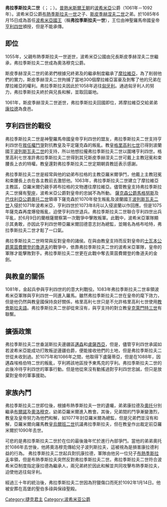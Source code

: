 {{unreferenced|time=2014-06-21T08:32:54+00:00}}
'''弗拉季斯拉夫二世'''（{{lang-cz|Vratislav II.}}；{{lang-en|Vratislaus II}}；{{bd|？||1092年|1月14日}}）。[[普熱米斯爾王朝|普熱米斯爾王朝]]的[[波希米亞|波希米亞]]公爵（1061年－1092年）。波希米亞公爵[[布熱季斯拉夫一世|布熱季斯拉夫一世]]之子、[[斯皮季赫涅夫二世|斯皮季赫涅夫二世]]之弟。於1085年6月15日成為首任[[捷克君主列表|波希米亞國王]]（稱'''弗拉季斯拉夫一世'''），王位由神聖羅馬帝國皇帝[[海因里希四世_(神聖羅馬帝國)|亨利四世]]頒授，但是不能承傳。

==即位==
1055年，父親布熱季斯拉夫一世逝世，波希米亞公國由兄長斯皮季赫涅夫二世繼承，弗拉季斯拉夫二世成為奧洛穆克公爵。

斯皮季赫涅夫二世的弟弟們根據兄終弟及的繼承制度繼承了[[摩拉維亞|摩拉維亞]]，為了削弱他們的實力，斯皮季赫涅夫二世拘捕了當地300個摩拉維亞富豪及剝奪了他的兄弟在摩拉維亞的權利。弗拉季斯拉夫因此於1058年逃往[[匈牙利|匈牙利]]。通過匈牙利人的努力，弗拉季斯拉夫終於與兄長和解，並取回屬地。

1061年，斯皮季赫涅夫二世逝世，弗拉季斯拉夫回國即位，將摩拉維亞交給弟弟[[康拉德一世|康拉德]]為食邑。

==亨利四世的戰役==
弗拉季斯拉夫二世是神聖羅馬帝國皇帝亨利四世的盟友，弗拉季斯拉夫二世支持亨利四世在[[敘任權鬥爭|敘任權鬥爭]]對抗教皇及平定薩克森的叛亂。教皇[[格里高利七世|格里高利七世]]已得到波蘭國王[[波列斯瓦夫二世|波列斯瓦夫二世]]的支持，所以他想拉攏弗拉季斯拉夫二世以圍堵亨利四世。格里高利七世准許弗拉季斯拉夫二世得到其兄斯皮季赫涅夫二世可戴上主教冠冕和束腰長上衣的特權。教皇還對弗拉季斯拉夫二世定期朝貢教廷表示感謝。

弗拉季斯拉夫二世是經常與他的幼弟布拉格的主教亞羅米爾爭鬥，他戴上主教冠冕和束腰長上衣在各主教前去激怒他。1063年，弗拉季斯拉夫二世建立了摩拉維亞主教區，亞羅米爾仍親手將布拉格的文物遷往摩拉維亞。儘管教皇支持弗拉季斯拉夫二世擁有[[聖座|聖座]]，波希米亞公爵對皇帝的忠誠不為所動。
[[薩克森公爵列表|薩克森公爵]][[馬格努斯_(薩克森公爵)|馬格努斯]]及[[巴伐利亞統治者列表|巴伐利亞公爵]][[諾特海姆的奧托|奧托二世]]領導下薩克森於1070年發生叛亂及波蘭國王[[波列斯瓦夫二世|波列斯瓦夫二世]]入侵於1071年波希米亞，亨利四世於1073年8月以入侵波蘭以作回應。但是1075年薩克森再度爆發叛亂，迫使亨利四世退兵。弗拉季斯拉夫二世聯合亨利四世出兵平亂，於6月9日的蘭根薩爾察第一次戰爭中擊敗叛軍。此戰中，波希米亞軍隊顯示其勇敢，亦因此亨利四世帶亞羅米爾回德意志封為總監，並賜名為格布哈特，弗拉季斯拉夫二世才鬆了一口氣。

弗拉季斯拉夫二世時常與反對皇帝的諸侯。在與由教皇支持而反對皇帝的[[施瓦本公爵|士瓦本公爵]][[萊茵費爾登的魯道夫|萊茵費爾登的魯道夫]]的戰爭中，依靠弗拉季斯拉夫二世的波希米亞軍隊，皇帝的軍隊才能擊敗對手。弗拉季斯拉夫二世更在此戰中奪去萊茵費爾登的魯道夫的金劍。

==與教皇的關係==
1081年，金起兵參與亨利四世的的意大利戰役。1083年弗拉季斯拉夫二世率領波希米亞軍隊與亨利四世一同進入羅馬。雖然弗拉季斯拉夫二世在皇帝的麾下效力，但是他仍然與教皇國保持良好關係，格里高利七世只是不允許格里高利七世使用[[教會斯拉夫語|教會斯拉夫語]]。弗拉季斯拉夫二世卻從來沒有，與亨支持的對立教皇[[克萊門特三世|克萊門特三世]]有聯繫。

==擴張政策==
弗拉季斯拉夫二世垂涎斯拉夫邊疆區[[邁森|邁森]]和[[盧薩西亞|盧薩西亞]]，但是，儘管亨利四世承諾如若波希米亞能成功打敗叛逆邊疆伯爵，便能接收他們的土地，但是弗拉季斯拉夫二世從未收到過。於1075年和1086年之間，他取得下盧薩蒂亞，但是在1088年，因邁森埃格伯特二世的叛亂，亨利將該地區授予東馬克的亨利。弗拉季斯拉夫二世的此後冷待亨利四世的軍事行動。但是他從來沒有動搖過對亨利四世忠誠，但只是放棄對皇帝的軍事援助。

==家族內鬥==
弗拉季斯拉夫二世即位後，根據布熱季斯拉夫一世的遺囑，弟弟康拉德及[[奧洛穆克的奧托|奧托]]分別繼承[[布爾諾|布爾諾]]及[[奧洛穆克|奧洛穆克]]，幼弟亞羅米爾進入教會。其後，兄弟間的鬥爭漸變激烈，教皇及皇帝努力為他們和解，如1077年封亞羅米爾為總監，但是兄弟們並沒有和解，亞羅米爾向羅馬教皇[[烏爾班二世|烏爾班二世]]抗議弗拉季斯拉夫，但在教皇作出裁定前亞羅米爾於1090年去世。

可悲的是弗拉季斯拉夫二世於在位的最後幾年忙於進行內部爭鬥。當他的弟弟奧托於1086年去世後，他將奧洛穆克傳給兒子波列斯拉夫，這被視為是損害康拉德利益的行為。 弗拉季斯拉夫二世起兵對抗康拉德，軍隊由他另一位兒子[[布熱季斯拉夫二世|布熱季斯拉夫]]率領，但是布熱季斯拉夫突然反對弗拉季斯拉夫二世。弗拉季斯拉夫二世符合波希米亞制度指定康拉德為繼承人，兩兄弟終於因此和解並共同攻擊布熱季斯拉夫，迫使他逃往匈牙利。

經過三十年的統治後，弗拉季斯拉夫二世因為狩獵傷口而死於1092年1月14日。他被安葬在高堡的聖伯多祿與保祿聖殿。

{{start box}}
{{S-hou|[[普熱米斯爾王朝|普熱米斯爾王朝]]||？|1092年|1月14日}}
{{S-reg}}
{{s-before|兄[[斯皮季赫涅夫二世|斯皮季赫涅夫二世]]|}}
{{s-title|[[捷克君主列表|波希米亞公爵]]|1061年-1085年}}
{{s-after|成為國王}}
{{s-new}}
{{s-title|[[捷克君主列表|波希米亞國王]]|1085年-1092年}}
{{s-after|弟[[康拉德一世|康拉德一世]]（稱公爵）}}
{{end box}}

{{Authority control}}
[[Category:捷克君主|Category:捷克君主]]
[[Category:波希米亚公爵|Category:波希米亚公爵]]